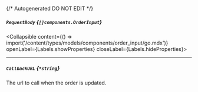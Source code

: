 {/* Autogenerated DO NOT EDIT  */}

##### `RequestBody` *{`[]components.OrderInput`}*
<Collapsible content={() => import('/content/types/models/components/order_input/go.mdx')} openLabel={Labels.showProperties} closeLabel={Labels.hideProperties}>
</Collapsible>

---
##### `CallbackURL` *{`*string`}*
The url to call when the order is updated.


